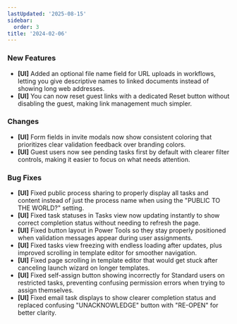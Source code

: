 ```yaml
---
lastUpdated: '2025-08-15'
sidebar:
  order: 3
title: '2024-02-06'
---
```


### New Features

- **[UI]** Added an optional file name field for URL uploads in workflows, letting you give descriptive names to linked documents instead of showing long web addresses.
- **[UI]** You can now reset guest links with a dedicated Reset button without disabling the guest, making link management much simpler.

### Changes

- **[UI]** Form fields in invite modals now show consistent coloring that prioritizes clear validation feedback over branding colors.
- **[UI]** Guest users now see pending tasks first by default with clearer filter controls, making it easier to focus on what needs attention.

### Bug Fixes

- **[UI]** Fixed public process sharing to properly display all tasks and content instead of just the process name when using the "PUBLIC TO THE WORLD?" setting.
- **[UI]** Fixed task statuses in Tasks view now updating instantly to show correct completion status without needing to refresh the page.
- **[UI]** Fixed button layout in Power Tools so they stay properly positioned when validation messages appear during user assignments.
- **[UI]** Fixed tasks view freezing with endless loading after updates, plus improved scrolling in template editor for smoother navigation.
- **[UI]** Fixed page scrolling in template editor that would get stuck after canceling launch wizard on longer templates.
- **[UI]** Fixed self-assign button showing incorrectly for Standard users on restricted tasks, preventing confusing permission errors when trying to assign themselves.
- **[UI]** Fixed email task displays to show clearer completion status and replaced confusing "UNACKNOWLEDGE" button with "RE-OPEN" for better clarity.